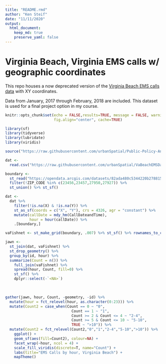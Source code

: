 ```yaml
---
title: "README.rmd"
author: "Ken Steif"
date: "11/11/2020"
output: 
  html_document:
    keep_md: true
    preserve_yaml: false
---
```

    
# Virginia Beach, Virginia EMS calls w/ geographic coordinates

This repo houses a now deprecated version of the [Virginia Beach EMS calls data](https://data.vbgov.com/dataset/ems-calls-for-service/resource/3e03dc00-a196-48ec-af62-0eaf028f5c27?inner_span=True) with XY coordinates. 

Data from January, 2017 through February, 2018 are included. This dataset is used for a final project option in my course. 

```r
knitr::opts_chunk$set(echo = FALSE,results=TRUE, message = FALSE, warning=FALSE, 
                      fig.align="center", cache=TRUE)
```

```r
library(sf)
library(tidyverse)
library(lubridate)
library(viridis)

source("https://raw.githubusercontent.com/urbanSpatial/Public-Policy-Analytics-Landing/master/functions.r")

```

```r
dat <- 
  read.csv("https://raw.githubusercontent.com/urbanSpatial/VaBeachEMSData/main/VaBeach_EMS_with_coords_17_18.csv")

boundary <- 
  st_read("https://opendata.arcgis.com/datasets/82ada480c5344220b2788154955ce5f0_1.geojson") %>%
  filter(!ZIP_CODE %in% c(23456,23457,27950,27927)) %>%
  st_union() %>% st_sf()
```

```r
dat <- 
  dat %>% 
    filter(!is.na(X) & !is.na(Y)) %>% 
    st_as_sf(coords = c("X", "Y"), crs = 4326, agr = "constant") %>%
    mutate(callDate = mdy_hm(CallDateandTime),
           hour = hour(callDate)) %>%
    .[boundary,]
```

```r
vaFishnet <- st_make_grid(boundary, .007) %>% st_sf() %>% rownames_to_column("id")

jawn <- 
  st_join(dat, vaFishnet) %>%
  st_drop_geometry() %>%
  group_by(id, hour) %>%
  summarize(Count = n()) %>%
    full_join(vaFishnet) %>%
    spread(hour, Count, fill=0) %>%
    st_sf() %>%
    dplyr::select(-`<NA>`)
```
<br>
```r
gather(jawn, hour, Count, -geometry, -id) %>%
  mutate(hour = fct_relevel(hour, as.character(0:23))) %>%
  mutate(Count2 = case_when(Count == 0 ~ "0",
                              Count == 1 ~ "1",
                              Count >= 2 & Count <= 4 ~ "2-4",
                              Count >= 5 & Count <= 10 ~ "5-10",
                              TRUE ~ ">10")) %>%
  mutate(Count2 = fct_relevel(Count2,"0","1","2-4","5-10",">10")) %>%
    ggplot() +
    geom_sf(aes(fill=Count2), colour=NA) + 
    facet_wrap(~hour, ncol = 4) +
    scale_fill_viridis(discrete=T, name="Count") +
    labs(title="EMS Calls by hour, Virginia Beach") +
    mapTheme()
```    
    